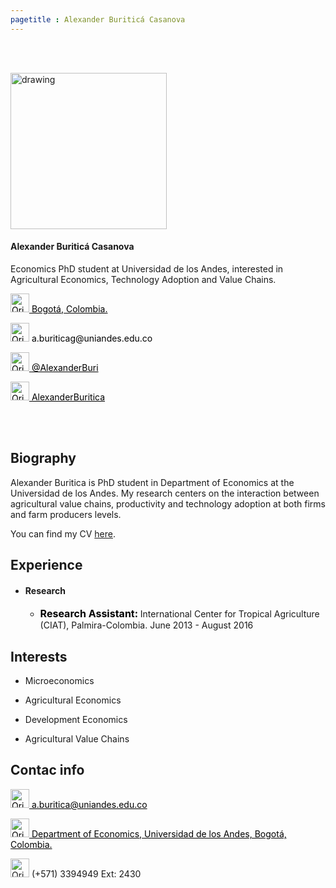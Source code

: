 ```yaml
---
pagetitle : Alexander Buriticá Casanova
---
```


<br>  </br> <!--- Agrega lineas en blanco --->

<!------------- Panel de la izquierda ------------->
<div class="col-sm-4">

<!-- Foto completa -->
<img src="./images/profile3.png" class="center" alt="drawing" width="250" height="250"/>

#### Alexander Buriticá Casanova
Economics PhD student at Universidad de los Andes, interested in Agricultural Economics, Technology Adoption and Value Chains.

<!-- Location -->
<a href="https://www.google.com/maps/place/Bogotá/@4.6486259,-74.2478944,11z/data=!3m1!4b1!4m5!3m4!1s0x8e3f9bfd2da6cb29:0x239d635520a33914!8m2!3d4.7109886!4d-74.072092" style="color:black;"> <img alt="Qries" src="./images/location.png" width=30" height="30">  Bogotá, Colombia.</a>

<!-- Correo -->
<p style="color:black"><img alt="Qries" src="./images/correo.png" width=30" height="30"> a.buriticag@uniandes.edu.co </img></p>


<!-- Twitter -->
 <a href="https://twitter.com/emartigo" style="color:black;"> <img alt="Qries" src="./images/twitter.jpg" width=30" height="30">  @AlexanderBuri</a> 

<!-- GitHub -->
<a href="https://github.com/eduard-martinez" style="color:black;"> <img alt="Qries" src="./images/github.png" width=30" height="30">  AlexanderBuritica</a>

</div>
<!------------- Fin panel de la izquierda ------------->


<!------------- Panel de la derecha ------------->
<div class="col-sm-8">

<br>  </br> <!--- Agrega lineas en blanco --->

## Biography

Alexander Buritica is PhD student in Department of Economics at the Universidad de los Andes. My research centers on the interaction between agricultural value chains, productivity and technology adoption at both firms and farm producers levels.


You can find my CV <a href="https://alexanderburitica.github.io/cv/ABC_CV.pdf">here</a>.


## Experience


* #### Research

  + <p><strong style="color:black;font-size:16px;">Research Assistant: </strong>  International Center for Tropical Agriculture (CIAT), Palmira-Colombia. June 2013 - August 2016 </p>

 
## Interests

+ Microeconomics

+ Agricultural Economics

+ Development Economics

+ Agricultural Value Chains



## Contac info

<!-- Correo -->
<span id="person-email" itemprop="email"><a href="a.buritica@uniandes.edu.co" style="color:black;"> <img alt="Qries" src="./images/correo.png" width=30" height="30">  a.buritica@uniandes.edu.co</a></span>

<!-- Location -->
<a href="https://www.google.com/maps/place/Universidad+de+los+Andes/@4.6014634,-74.0683221,17z/data=!3m1!4b1!4m5!3m4!1s0x8e3f99a4a124b335:0x8e9f4683d1db9cb!8m2!3d4.6014581!4d-74.0661334" style="color:black;"> <img alt="Qries" src="./images/location.png" width=30" height="30">  Department of Economics, Universidad de los Andes, Bogotá, Colombia.</a>

<!-- Tel -->
<img alt="Qries" src="./images/tel.png" width=30" height="30"> (+571) 3394949 Ext: 2430 </img>


</div> <!--- FIn del panel de la derecha --->
















